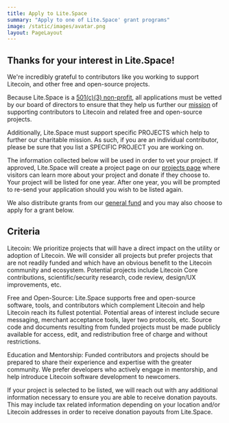 ```yaml
---
title: Apply to Lite.Space
summary: "Apply to one of Lite.Space' grant programs"
image: /static/images/avatar.png
layout: PageLayout
---
```


## Thanks for your interest in Lite.Space!

We're incredibly grateful to contributors like you working to support Litecoin,
and other free and open-source projects.

Because Lite.Space is a [501(c)(3) non-profit][about], all applications must be
vetted by our board of directors to ensure that they help us further our
[mission] of supporting contributors to Litecoin and related free and
open-source projects.

Additionally, Lite.Space must support specific PROJECTS which help to further our
charitable mission. As such, if you are an individual contributor, please be
sure that you list a SPECIFIC PROJECT you are working on.

The information collected below will be used in order to vet your project. If
approved, Lite.Space will create a project page on our [projects page][pp] where
visitors can learn more about your project and donate if they choose to.  Your
project will be listed for one year. After one year, you will be prompted to
re-send your application should you wish to be listed again.

We also distribute grants from our [general fund][gf] and you may also choose to
apply for a grant below.

## Criteria

Litecoin: We prioritize projects that will have a direct impact on the utility or
adoption of Litecoin. We will consider all projects but prefer projects that are
not readily funded and which have an obvious benefit to the Litecoin community
and ecosystem. Potential projects include Litecoin Core contributions,
scientific/security research, code review, design/UX improvements, etc.

Free and Open-Source: Lite.Space supports free and open-source software, tools,
and contributors which complement Litecoin and help Litecoin reach its
fullest potential. Potential areas of interest include secure messaging,
merchant acceptance tools, layer two protocols, etc. Source code and documents
resulting from funded projects must be made publicly available for access, edit,
and redistribution free of charge and without restrictions.

Education and Mentorship: Funded contributors and projects should be prepared to
share their experience and expertise with the greater community. We prefer
developers who actively engage in mentorship, and help introduce Litecoin
software development to newcomers.

If your project is selected to be listed, we will reach out with any additional
information necessary to ensure you are able to receive donation payouts. This
may include tax related information depending on your location and/or Litecoin
addresses in order to receive donation payouts from Lite.Space.

[pp]: /missions
[gf]: /missions/general_fund
[mission]: /mission
[about]: /about
